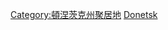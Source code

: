 {{Commonscat|Cities and villages in Donetsk Oblast}}

[[Category:頓涅茨克州聚居地|Category:頓涅茨克州聚居地]]
[[Category:烏克蘭各州城市|Donetsk]]